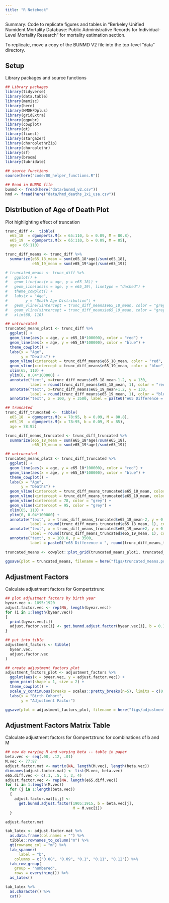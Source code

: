 ```yaml
---
title: "R Notebook"
---
```


Summary: Code to replicate figures and tables in "Berkeley Unified Numident Mortality Database: Public Administrative Records for Individual-Level Mortality Research" for mortality estimation section. 

To replicate, move a copy of the BUNMD V2 file into the top-level "data" directory. 

## Setup 

Library packages and source functions 

```r
## Library packages 
library(tidyverse)
library(data.table)
library(memisc)
library(here)
library(HMDHFDplus)
library(gridExtra)
library(ggpubr)
library(cowplot)
library(gt)
library(fixest)
library(stargazer)
library(choroplethrZip)
library(choroplethr)
library(sf)
library(broom)
library(lubridate)

## source functions 
source(here("code/00_helper_functions.R"))

## Read in BUNMD file
bunmd <- fread(here("data/bunmd_v2.csv"))
hmd <- fread(here("data/hmd_deaths_1x1_usa.csv"))
```



## Distribution of Age of Death Plot 

Plot highlighting effect of truncation 

```r
trunc_diff <-  tibble(
  e65_18  = dgompertz.M(x = 65:110, b = 0.09, M = 80.8),
  e65_19  = dgompertz.M(x = 65:110, b = 0.09, M = 85),
  age = 65:110)

trunc_diff_means <- trunc_diff %>% 
  summarize(e65_18_mean = sum(e65_18*age)/sum(e65_18),
            e65_19_mean = sum(e65_19*age)/sum(e65_19))

# truncated_means <- trunc_diff %>% 
#   ggplot() + 
#   geom_line(aes(x = age, y = e65_18)) + 
#   geom_line(aes(x = age, y = e65_19), linetype = "dashed") + 
#   theme_cowplot() + 
#   labs(x = "Age",
#        y = "Death Age Distribution") + 
#   geom_vline(xintercept = trunc_diff_means$e65_18_mean, color = "grey") + 
#   geom_vline(xintercept = trunc_diff_means$e65_19_mean, color = "grey") + 
#   xlim(60, 110)

## untruncated 
truncated_means_plot1 <- trunc_diff %>% 
  ggplot() + 
  geom_line(aes(x = age, y = e65_18*100000), color = "red") + 
  geom_line(aes(x = age, y = e65_19*100000), color = "blue") + 
  theme_cowplot() + 
  labs(x = "Age",
       y = "Deaths") + 
  geom_vline(xintercept = trunc_diff_means$e65_18_mean, color = "red", linetype = "dashed") + 
  geom_vline(xintercept = trunc_diff_means$e65_19_mean, color = "blue", linetype = "dashed") + 
  xlim(65, 110) + 
  ylim(0, 0.04*100000) + 
  annotate("text", x=trunc_diff_means$e65_18_mean-1.2, y = 130, 
           label = round(trunc_diff_means$e65_18_mean, 1), color = "red") + 
  annotate("text", x=trunc_diff_means$e65_19_mean+1.2, y = 130, 
           label = round(trunc_diff_means$e65_19_mean, 1), color = "blue") + 
  annotate("text", x = 100, y = 3500, label = paste0("e65 Difference = ", round(trunc_diff_means$e65_19_mean - trunc_diff_means$e65_18_mean, 1)))

## truncated 
trunc_diff_truncated <-  tibble(
  e65_18  = dgompertz.M(x = 78:95, b = 0.09, M = 80.8),
  e65_19  = dgompertz.M(x = 78:95, b = 0.09, M = 85),
  age = 78:95)

trunc_diff_means_truncated <- trunc_diff_truncated %>% 
  summarize(e65_18_mean = sum(e65_18*age)/sum(e65_18),
            e65_19_mean = sum(e65_19*age)/sum(e65_19))

## untruncated 
truncated_means_plot2 <- trunc_diff_truncated %>% 
  ggplot() + 
  geom_line(aes(x = age, y = e65_18*100000), color = "red") + 
  geom_line(aes(x = age, y = e65_19*100000), color = "blue") + 
  theme_cowplot() + 
  labs(x = "Age",
       y = "Deaths") + 
  geom_vline(xintercept = trunc_diff_means_truncated$e65_18_mean, color = "red", linetype = "dashed") + 
  geom_vline(xintercept = trunc_diff_means_truncated$e65_19_mean, color = "blue", linetype = "dashed") + 
  geom_vline(xintercept = 78, color = "grey") + 
  geom_vline(xintercept = 95, color = "grey") + 
  xlim(65, 110) +
  ylim(0, 0.04*100000) + 
  annotate("text", x = trunc_diff_means_truncated$e65_18_mean-2, y = 0.013*100000, 
           label = round(trunc_diff_means_truncated$e65_18_mean, 1), color = "red") + 
  annotate("text", x = trunc_diff_means_truncated$e65_19_mean+2, y = 0.013*100000, 
           label = round(trunc_diff_means_truncated$e65_19_mean, 1), color = "blue") + 
  annotate("text", x = 100.8, y = 3500, 
           label = paste0("e65 Difference = ", round(trunc_diff_means_truncated$e65_19_mean - trunc_diff_means_truncated$e65_18_mean, 1)))
  
truncated_means <- cowplot::plot_grid(truncated_means_plot1, truncated_means_plot2, nrow = 2, labels = "auto")

ggsave(plot = truncated_means, filename = here("figs/truncated_means.pdf"), width = 9, height = 8)
```

## Adjustment Factors 

Calculate adjustment factors for Gompertztrunc 
```r
## plot adjustment factors by birth year
byear.vec <- 1895:1920
adjust.factor.vec <- rep(NA, length(byear.vec))
for (i in 1:length(byear.vec))
{
  print(byear.vec[i])
  adjust.factor.vec[i] <- get.bunmd.adjust.factor(byear.vec[i], b = 0.1, M = 80, N = 10^7)
}

## put into tible 
adjustment_factors <- tibble(
  byear.vec, 
  adjust.factor.vec
)

## create adjustment factors plot  
adjustment_factors_plot <- adjustment_factors %>% 
  ggplot(aes(x = byear.vec, y = adjust.factor.vec)) + 
  geom_point(shape = 1, size = 2) + 
  theme_cowplot() + 
  scale_y_continuous(breaks = scales::pretty_breaks(n=5), limits = c(0, max(adjust.factor.vec))) + 
  labs(x = "Birth Cohort",
       y = "Adjustment Factor")

ggsave(plot = adjustment_factors_plot, filename = here("figs/adjustment_factors.pdf"), width = 7, height = 4)
```

## Adjustment Factors Matrix Table

Calculate adjustment factors for Gompertztrunc for combinations of b and M 

```r

## now do varying M and varying beta -- table in paper
beta.vec <- seq(.08, .12, .01)
M.vec <- 77:87
adjust.factor.mat <- matrix(NA, length(M.vec), length(beta.vec))
dimnames(adjust.factor.mat) <- list(M.vec, beta.vec)
e65.diff.vec <- c(.1, .5, 1, 2, 4)
adjust.factor.vec <- rep(NA, length(e65.diff.vec))
for (i in 1:length(M.vec))
  for (j in 1:length(beta.vec))
  {
    adjust.factor.mat[i,j] <-
      get.bunmd.adjust.factor(1905:1915, b = beta.vec[j],
                              M = M.vec[i])
  }

adjust.factor.mat 

tab_latex <- adjust.factor.mat %>% 
  as.data.frame(col.names = "") %>% 
  tibble::rownames_to_column("m") %>% 
  gt(rowname_col = "m") %>% 
  tab_spanner(
      label = "b",
    columns = c("0.08", "0.09", "0.1", "0.11", "0.12")) %>% 
  tab_row_group(
    group = "numbered",
    rows = everything()) %>% 
  as_latex()

tab_latex %>%
  as.character() %>%
  cat()
```




